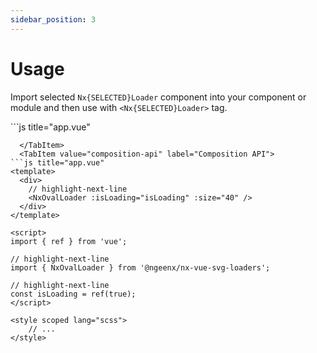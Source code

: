 ```yaml
---
sidebar_position: 3
---
```



# Usage

Import selected `Nx{SELECTED}Loader` component into your component or module and then use with `<Nx{SELECTED}Loader>` tag.

<Tabs>
  <TabItem value="options-api" label="Options API" default>
```js title="app.vue"
<template>
  <div>
    // highlight-next-line
    <NxOvalLoader :isLoading="true" :size="40" />
  </div>
</template>

<script>
// highlight-next-line
import { NxOvalLoader } from '@ngeenx/nx-vue-svg-loaders';

export default {
  components: {
    // highlight-next-line
    NxOvalLoader,
  },

  data() {
    return {
      // highlight-next-line
      isLoading: true,
    };
  },
};
</script>

<style scoped lang="scss">
    // ...
</style>
```
  </TabItem>
  <TabItem value="composition-api" label="Composition API">
```js title="app.vue"
<template>
  <div>
    // highlight-next-line
    <NxOvalLoader :isLoading="isLoading" :size="40" />
  </div>
</template>

<script>
import { ref } from 'vue';

// highlight-next-line
import { NxOvalLoader } from '@ngeenx/nx-vue-svg-loaders';

// highlight-next-line
const isLoading = ref(true);
</script>

<style scoped lang="scss">
    // ...
</style>
```
  </TabItem>
</Tabs>
